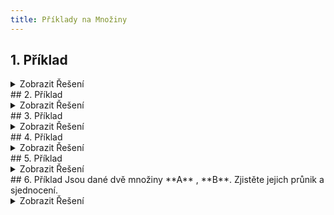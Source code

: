 ```yaml
---
title: Příklady na Množiny
---
```



## 1. Příklad
 <Latex formula="A = \{ x \in \natnums; x \leq 6 \}" />
 <details>
    <summary>Zobrazit Řešení</summary>
    <Latex formula="A = \{ 1;2;3;4;5;6 \}" />
 </details>
## 2. Příklad
 <Latex formula="B = \{x \in \mathbb{Q}; 3x = 5 \}" />
 <details>
    <summary>Zobrazit Řešení</summary>
    <Latex formula="B = \{ \frac 3 5 \}" />
 </details>
## 3. Příklad
 <Latex formula="C = \{x \in \Z; 3x = 5 \}" />
 <details>
    <summary>Zobrazit Řešení</summary>
    <Latex formula="3x = 5, x \in \Z" />
    <Latex formula="x \notin \Z" />
    **x** Nemá v oboru celých čísel žádné řešení, proto množina C je množina prázdná
    <Latex formula="C = \{ \varnothing \}" />
 </details>
## 4. Příklad
 <Latex formula="D = \{x \in \Z; -4 \le x \lt 4 \}" />
 <details>
   <summary>Zobrazit Řešení</summary>
   <Latex formula="D = \{ -4; -3; -2; -1; 0; 1; 2; 3 \}" />
 </details>
## 5. Příklad
<Latex formula="E = \{x \in \Z; -2 \lt x \le 2\}" />
<details>
   <summary>Zobrazit Řešení</summary>
   <Latex formula="E = \{ -1;0;1;2 \}" />
</details>
## 6. Příklad
Jsou dané dvě množiny **A** , **B**. Zjistěte jejich průnik a sjednocení.
<Latex formula="A = \{ 1 ; 2 ; 3; 4 \}" />
<Latex formula="B = \{ 1; 3; 5 \}" />
<details>
   <summary>Zobrazit Řešení</summary>
   <Latex formula="A \cup B = \{ 1; 2; 3; 4; 5 \}" />
   <Latex formula="A \cap B = \{ 1; 3 \}" />
</details>